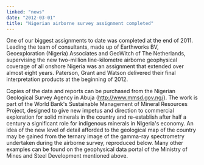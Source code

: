```yaml
---
linked: "news"
date: "2012-03-01"
title: "Nigerian airborne survey assignment completed"
---
```


One of our biggest assignments to date was completed at the end of 2011. Leading
the team of  consultants, made up of Earthworks BV, Geoexploration (Nigeria)
Associates and GeoWitch of The  Netherlands, supervising the new two-million
line-kilometre airborne geophysical coverage of all  onshore Nigeria was an
assignment that extended over almost eight years. Paterson, Grant and  Watson
delivered their final interpretation products at the beginning of 2012. 

Copies of the data and reports can be purchased from the Nigerian Geological
Survey Agency in  Abuja (<http://www.mmsd.gov.ng/>). The work is part of the World
Bank's Sustainable  Management of Mineral Resources Project, designed to give
new impetus and direction to  commercial exploration for solid minerals in the
country and re-establish after half a century a  significant role for indigenous
minerals in Nigeria's economy. An idea of the new level of detail  afforded to
the geological map of the country may be gained from the ternary image of the
gamma-ray spectrometry undertaken during the airborne survey, reproduced below.
Many other  examples can be found on the geophysical data portal of the Ministry
of Mines and Steel  Development mentioned above. 

<PublishDate />

